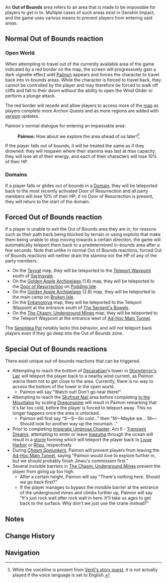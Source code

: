 {{Terminology Infobox
|type         = Exploration
}}
An '''Out of Bounds''' area refers to an area that is made to be impossible for players to get in to. Multiple cases of such areas exist in Genshin Impact, and the game uses various means to prevent players from entering said areas.

==Normal Out of Bounds reaction==
===Open World===
When attempting to travel out of the currently available area of the game indicated by a red border on the map, the screen will progressively gain a dark vignette effect until [[Paimon]] appears and forces the character to travel back into in-bounds areas. While the character is forced to travel back, they cannot be controlled by the player and may therefore be forced to walk off cliffs and fall to their doom without the ability to open the Wind Glider or perform a plunge attack.

The red border will recede and allow players to access more of the [[map]] as players complete more Archon Quests and as more regions are added with [[version]] updates.

Paimon's normal dialogue for entering an impassable area:
{{Dialogue start}}
:{{A|vo wdlq001 3 paimon 06.ogg}} '''Paimon:''' How about we explore the area ahead of us later?<ref group="Note">While the voiceline is present from [[A Child's Secret|Venti's story quest]], it is not actually played if the voice language is set to English.</ref>
{{Dialogue end}}

If the player falls out of bounds, it will be treated the same as if they drowned: they will respawn where their stamina was last at max capacity, they will lose all of their energy, and each of their characters will lose 10% of their HP.

===Domains===
If a player falls or glides out of bounds in a [[Domain]], they will be teleported back to the most recently activated Door of Resurrection and all party members will lose 10% of their HP; if no Door of Resurrection is present, they will return to the start of the domain.

==Forced Out of Bounds reaction==
If a player is unable to exit the Out of Bounds area they are in, for reasons such as their path back being blocked by terrain or using exploits that make them being unable to stop moving towards a certain direction, the game will automatically teleport them back to a predetermined in-bounds area after a few seconds. Note that unlike in normal Out of Bounds reactions, forced Out of Bounds reactions will neither drain the stamina nor the HP of any of the party members.
*On the [[Teyvat]] map, they will be teleported to the [[Teleport Waypoint]] south of [[Springvale]].
*On the [[Golden Apple Archipelago/1.6|Golden Apple Archipelago]] (1.6) map, they will be teleported to the [[Door of Resurrection]] on [[Pudding Isle]].
*On the [[Golden Apple Archipelago/2.8|Golden Apple Archipelago]] (2.8) map, they will be teleported to the main camp on [[Broken Isle]].
*On the [[Enkanomiya]] map, they will be teleported to the Teleport Waypoint at the entrance south of [[The Serpent's Bowels]].
*On the [[The Chasm/Underground Mines|The Chasm: Underground Mines]] map, they will be teleported to the Teleport Waypoint at the entrance west of [[Ad-Hoc Main Tunnel]].

The [[Serenitea Pot]] notably lacks this behavior, and will not teleport back players even if they go deep into the Out of Bounds zone.

==Special Out of Bounds reactions==
There exist unique out-of-bounds reactions that can be triggered.
*Attempting to reach the bottom of [[Decarabian]]'s tower in [[Stormterror's Lair]] will teleport the player back to a nearby wind current, as Paimon warns them not to get close to the area. Currently, there is no way to access the bottom of the tower in the open world.
**Paimon will say "Watch out! Don't go near there!"
*Attempting to reach the [[Skyfrost Nail]] area before completing [[In the Mountains]] by scaling [[Dragonspine]] will result in Paimon remarking that it's far too cold, before the player is forced to teleport away. This no longer happens once the area is unlocked.
**Paimon will first say "S&mdash;S&mdash;So cold..." then "M&mdash;Maybe we... Sh&mdash;Should look for another way up the mountain..."
* Prior to completing [[Imperatrix Umbrosa Chapter|Imperatix Umbrosa Chapter]]: Act II - [[Transient Dreams]], attempting to enter or leave [[Inazuma]] through the ocean will result in a [[Climate#A Nation Closed by Thunder|storm]] forming which will teleport the player back to [[Liyue Harbor]] or [[Ritou]], respectively.
* During ''[[Chasm Spelunkers]]'', Paimon will prevent players from leaving the [[Ad-Hoc Main Tunnel]], saying "Paimon would love to explore further in, but we should probably finish Jinwu's commission first."
* Several invisible barriers in [[The Chasm/Underground Mines|The Chasm: Underground Mines]] prevent the player from going up too high.
** After a certain height, Paimon will say "There's nothing here. Should we go back first?"
** If the player manages to bypass the invisible barrier at the entrance of the underground mines and climbs further up, Paimon will say "It's just rock wall after rock wall in here. It'll take us ages to get back to the surface. Why don't we just use the crane instead?"

==Notes==
{{Reflist|note=1}}

==Change History==
{{Change History|1.0}}

==Navigation==
{{Exploration Navbox}}